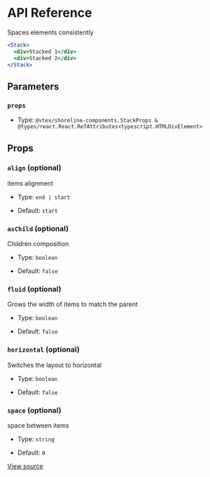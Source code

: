 # API Reference

Spaces elements consistently

```jsx
<Stack>
  <div>Stacked 1</div>
  <div>Stacked 2</div>
</Stack>
```

## Parameters

### `props`

- Type: `@vtex/shoreline-components.StackProps & @types/react.React.RefAttributes<typescript.HTMLDivElement>`

## Props

### `align` (optional)

items alignment

- Type: `end | start`

- Default: `start`

### `asChild` (optional)

Children composition

- Type: `boolean`

- Default: `false`

### `fluid` (optional)

Grows the width of items to match the parent

- Type: `boolean`

- Default: `false`

### `horizontal` (optional)

Switches the layout to horizontal

- Type: `boolean`

- Default: `false`

### `space` (optional)

space between items

- Type: `string`

- Default: `0`

[View source](https://github.com/vtex/shoreline/blob/625862096/packages/components/src/stack/stack.tsx#L16)
